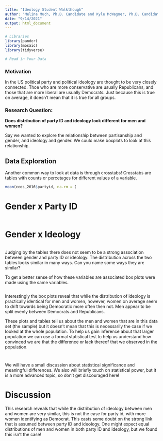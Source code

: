 ```yaml
---
title: "Ideology Student Walkthough"
author: "Melina Much, Ph.D. Candidate and Kyle McWagner, Ph.D. Candidate"
date: "9/14/2021"
output: html_document
---
```


```r
# Libraries
library(pander)
library(mosaic)
library(tidyverse)
```

```r
# Read in Your Data 

```

### Motivation
In the US political party and political ideology are thought to be very closely connected. Thoe who are more conservative are usually Republicans, and those that are more liberal are usually Democrats. Just because this is true on average, it doesn't mean that it is true for all groups.

### Research Question:

**Does distribution of party ID and ideology look different for men and women?**

Say we wanted to explore the relationship between partisanship and gender, and ideology and gender. We could make boxplots to look at this relationship.

## Data Exploration

Another common way to look at data is through crosstabs! Crosstabs are tables with counts or percetages for different values of a variable.

```r
mean(cces_2016$partyid, na.rm = )

```

# Gender x Party ID

```r
```

# Gender x Ideology

```r
```

Judging by the tables there does not seem to be a strong association between gender and party ID or ideology. The distribution across the two tables looks similar in many ways. Can you name some ways they are similar?

To get a better sense of how these variables are associated box plots were made using the same variables.

```r

```

Interestingly the box plots reveal that while the distribution of ideology is practically identical for men and women, however, women on average seem to drift towards being Democratic more often then not. Men appear to be split evenly between Democrats and Republicans. 

These plots and tables tell us about the men and women that are in this data set (the sample) but it doesn't mean that this is necessarily the case if we looked at the whole population. To help us gain inference about that larger population we can use a formal statistical test to help us understand how convinced we are that the difference or lack thereof that we observed in the population. 
 
```r
```


```r
```
 
We will have a small discussion about statistical significance and meaningful differences. We also will briefly touch on statistical power, but it is a more advanced topic, so don't get discouraged here!

# Discussion

This research reveals that while the distribution of ideology between men and women are very similar,  this is not the case for party id, with more women identifying as Democrat. This casts some doubt on the strong link that is assumed between party ID and ideology. One might expect equal distributions of men and women in both party ID and ideology, but we found this isn't the case! 

